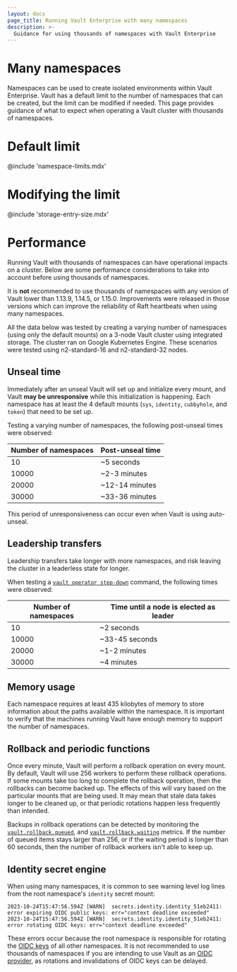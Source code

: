 ```yaml
---
layout: docs
page_title: Running Vault Enterprise with many namespaces
description: >-
  Guidance for using thousands of namespaces with Vault Enterprise
---
```


# Many namespaces

Namespaces can be used to create isolated environments within Vault Enterprise.
Vault has a default limit to the number of namespaces that can be created, but
the limit can be modified if needed. This page provides guidance of what to
expect when operating a Vault cluster with thousands of namespaces.

# Default limit

@include 'namespace-limits.mdx'

# Modifying the limit

@include 'storage-entry-size.mdx'

# Performance

Running Vault with thousands of namespaces can have operational impacts on a
cluster. Below are some performance considerations to take into account before
using thousands of namespaces.

It is **not** recommended to use thousands of namespaces with any version of Vault
lower than 1.13.9, 1.14.5, or 1.15.0. Improvements were released in those
versions which can improve the reliability of Raft heartbeats when using many
namespaces.

All the data below was tested by creating a varying number of namespaces (using
only the default mounts) on a 3-node Vault cluster using integrated storage. The
cluster ran on Google Kubernetes Engine. These scenarios were tested using
n2-standard-16 and n2-standard-32 nodes.

## Unseal time

Immediately after an unseal Vault will set up and initialize every mount, and
Vault **may be unresponsive** while this initialization is happening. Each
namespace has at least the 4 default mounts (`sys`, `identity`, `cubbyhole`, and
`token`) that need to be set up.

Testing a varying number of namespaces, the following post-unseal times
were observed:

| Number of namespaces | Post-unseal time  |
|----------------------|-------------------|
| 10                   | ~5 seconds        |
| 10000                | ~2-3 minutes      |
| 20000                | ~12-14 minutes    |
| 30000                | ~33-36 minutes    |

This period of unresponsiveness can occur even when Vault is using auto-unseal.

## Leadership transfers

Leadership transfers take longer with more namespaces, and risk leaving the
cluster in a leaderless state for longer.

When testing a [`vault operator step-down`](/vault/docs/commands/operator/step-down)
command, the following times were observed:

| Number of namespaces | Time until a node is elected as leader |
|----------------------|----------------------------------------|
| 10                   | ~2 seconds                             |
| 10000                | ~33-45 seconds                         |
| 20000                | ~1-2 minutes                           |
| 30000                | ~4 minutes                             |

## Memory usage

Each namespace requires at least 435 kilobytes of memory to store information
about the paths available within the namespace. It is important to verify that
the machines running Vault have enough memory to support the number of
namespaces.

## Rollback and periodic functions

Once every minute, Vault will perform a rollback operation on every mount. By
default, Vault will use 256 workers to perform these rollback operations. If
some mounts take too long to complete the rollback operation, then the rollbacks
can become backed up. The effects of this will vary based on the particular
mounts that are being used. It may mean that stale data takes longer to be
cleaned up, or that periodic rotations happen less frequently than intended.

Backups in rollback operations can be detected by monitoring the
[`vault.rollback.queued`](/vault/docs/internals/telemetry/metrics/core-system#rollback-metrics),
and [`vault.rollback.waiting`](/vault/docs/internals/telemetry/metrics/core-system#rollback-metrics)
metrics. If the number of queued items stays larger than 256, or if the waiting
period is longer than 60 seconds, then the number of rollback workers isn't able
to keep up.

## Identity secret engine

When using many namespaces, it is common to see warning level log lines from the
root namespace's `identity` secret mount:

```text
2023-10-24T15:47:56.594Z [WARN]  secrets.identity.identity_51eb2411: error expiring OIDC public keys: err="context deadline exceeded"
2023-10-24T15:47:56.594Z [WARN]  secrets.identity.identity_51eb2411: error rotating OIDC keys: err="context deadline exceeded"
```

These errors occur because the root namespace is responsible for rotating the
[OIDC keys](/vault/docs/secrets/identity/oidc-provider) of all other namespaces.
It is not recommended to use thousands of namespaces if you are intending to use
Vault as an [OIDC provider](/vault/docs/concepts/oidc-provider), as rotations and
invalidations of OIDC keys can be delayed.

